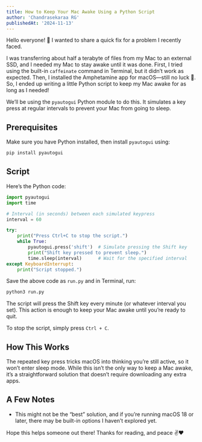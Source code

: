 ```yaml
---
title: How to Keep Your Mac Awake Using a Python Script
author: 'Chandrasekaraa RG'
publishedAt: '2024-11-13'
---
```


Hello everyone! 👋 I wanted to share a quick fix for a problem I recently faced.

I was transferring about half a terabyte of files from my Mac to an external
SSD, and I needed my Mac to stay awake until it was done. First, I tried using
the built-in `caffeinate` command in Terminal, but it didn’t work as expected.
Then, I installed the Amphetamine app for macOS—still no luck 🥲. So, I ended up
writing a little Python script to keep my Mac awake for as long as I needed!

We’ll be using the `pyautogui` Python module to do this. It simulates a key
press at regular intervals to prevent your Mac from going to sleep.

## Prerequisites

Make sure you have Python installed, then install `pyautogui` using:

```bash
pip install pyautogui
```

## Script

Here’s the Python code:

```python
import pyautogui
import time

# Interval (in seconds) between each simulated keypress
interval = 60

try:
    print("Press Ctrl+C to stop the script.")
    while True:
        pyautogui.press('shift')  # Simulate pressing the Shift key
        print("Shift key pressed to prevent sleep.")
        time.sleep(interval)      # Wait for the specified interval
except KeyboardInterrupt:
    print("Script stopped.")
```

Save the above code as `run.py` and in Terminal, run:

```bash
python3 run.py
```

The script will press the Shift key every minute (or whatever interval you set).
This action is enough to keep your Mac awake until you’re ready to quit.

To stop the script, simply press `Ctrl + C`.

## How This Works

The repeated key press tricks macOS into thinking you’re still active, so it
won’t enter sleep mode. While this isn’t the only way to keep a Mac awake, it’s
a straightforward solution that doesn’t require downloading any extra apps.

## A Few Notes

- This might not be the “best” solution, and if you’re running macOS 18 or
  later, there may be built-in options I haven’t explored yet.

Hope this helps someone out there! Thanks for reading, and peace ✌️❤️

